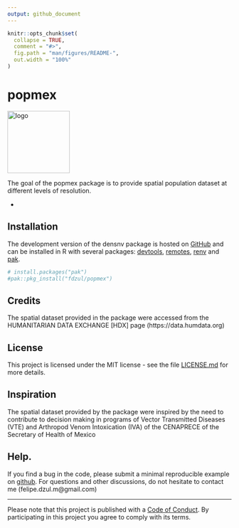 ```yaml
---
output: github_document
---
```


<!-- README.md is generated from README.Rmd. Please edit that file -->

```r
knitr::opts_chunk$set(
  collapse = TRUE,
  comment = "#>",
  fig.path = "man/figures/README-",
  out.width = "100%"
)
```

# popmex

<!-- badges: start -->
<!-- badges: end -->

<img align="center" src="man/figures/logo.png" alt="logo" width="140">

The goal of the popmex package is to provide spatial population dataset at different levels of resolution.

-

## Installation

The development version of the densnv package is hosted on [GitHub](https://github.com/) and can be installed in R with several packages: [devtools](https://devtools.r-lib.org), [remotes](https://remotes.r-lib.org), [renv](https://rstudio.github.io/renv/articles/renv.html) and [pak](https://pak. r-lib.org).

``` r
# install.packages("pak")
#pak::pkg_install("fdzul/popmex")
```

## Credits

The spatial dataset provided in the package were accessed from the
HUMANITARIAN DATA EXCHANGE [HDX] page (https://data.humdata.org)


## License

This project is licensed under the MIT license - see the file [LICENSE.md](LICENSE.md) for more details.

## Inspiration

The spatial dataset provided by the package were inspired by the need to contribute to decision making in programs
of Vector Transmitted Diseases (VTE) and Arthropod Venom Intoxication (IVA) of the CENAPRECE of the Secretary of Health of Mexico



## Help.

If you find a bug in the code, please submit a minimal reproducible example on [github](https://github.com/fdzul/popmex/issues). For questions and other discussions, do not hesitate to contact me (felipe.dzul.m@gmail.com)

-----
Please note that this project is published with a [Code of
Conduct](https://dplyr.tidyverse.org/CODE_OF_CONDUCT). By participating in this project you agree to comply with its terms.
